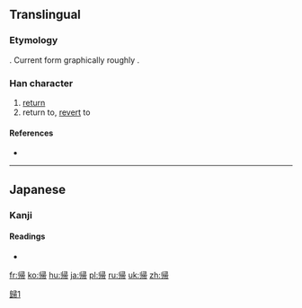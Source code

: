 {{also|歸|归}}

==Translingual==
{{ja-forms|帰|[[归]]|[[歸]]}}

===Etymology===
{{Han simp|歸}}. Current form graphically roughly {{Han compound|刂|帚}}.

===Han character===
{{Han char|rn=50|rad=巾|as=07|sn=10|four=|canj=中中尸一月 (LLSMB)/戈竹尸一月 (IHSMB)}}

# [[return]]
# return to, [[revert]] to

====References====
* {{Han ref|kx=0332.121|dkj=08930|dj=0638.110|hdz=10739.160|uh=5E30|ud=24112}}

----

==Japanese==

===Kanji===
{{ja-kanji|grade=2|rs=巾07|style=s|kyu=歸}}

====Readings====
* {{ja-readings
|goon=[[き]] (ki)
|kanon=[[き]] (ki)
|kun=[[かえる]] (kaeru), [[とつぐ]] (totsugu), [[おくる]] (okuru)}}

[[Category:CJKV characters simplified differently in Japan and China|歸1]]

[[fr:帰]]
[[ko:帰]]
[[hu:帰]]
[[ja:帰]]
[[pl:帰]]
[[ru:帰]]
[[uk:帰]]
[[zh:帰]]